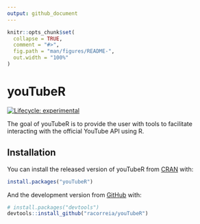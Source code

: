 ```yaml
---
output: github_document
---
```


<!-- README.md is generated from README.Rmd. Please edit that file -->

```r
knitr::opts_chunk$set(
  collapse = TRUE,
  comment = "#>",
  fig.path = "man/figures/README-",
  out.width = "100%"
)
```

# youTubeR

<!-- badges: start -->
[![Lifecycle: experimental](https://img.shields.io/badge/lifecycle-experimental-orange.svg)](https://www.tidyverse.org/lifecycle/#experimental)
<!-- badges: end -->

The goal of youTubeR is to provide the user with tools to facilitate interacting with the official YouTube API using R.

## Installation

You can install the released version of youTubeR from [CRAN](https://CRAN.R-project.org) with:

``` r
install.packages("youTubeR")
```

And the development version from [GitHub](https://github.com/) with:

``` r
# install.packages("devtools")
devtools::install_github("racorreia/youTubeR")
```
